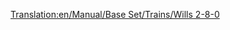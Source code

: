 [[Translation:en/Manual/Base Set/Trains/Wills 2-8-0]]
{{en/Manual/Base Set/Trains/Trains|Image=[[File:en/Manual/Base Set/Trains/Wills280.png]]
|Cost=£16,406 ($32.812)
|Speed=88 km/h (55 mph)
|Weight=145 t
|Power=1,100 hp (820 kW)
|Annual=£2,132 ($4.264)
|Designed=1945
|Lifespan=21
|Capacity=N/A
|Description=The only steam locomotive in the sub-arctic and sub-tropical climates. 2-8-0 represents the wheel arrangement of two leading wheels on one axle, eight powered and coupled driving wheels on four axles, and no trailing wheels.
|Real-life=Various 2-8-0 trains exist. Which one the Transport Tycoon version is based on is at this moment not certain, however, it [bears resemblance to various 2-8-0 locomotives popular in North America https://en.wikipedia.org/wiki/2-8-0#United_States] as well as 2-8-0 locomotive models built en masse by the [[en/UK in World War II https///en.wikipedia.org/wiki/WD Austerity 2-8-0]] and the [[en/J https///en.wikipedia.org/wiki/Victorian Railways J class]] and [[en/K https///en.wikipedia.org/wiki/Victorian Railways K class]] classes of locomotives used by the Australian state of Victoria.<br/>
Some 2-8-0: [http://www.lner.info/locos/O/o.shtml] [http://www.lner.info/locos/P/p.shtml]
}}